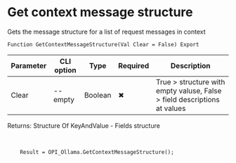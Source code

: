 ﻿---
sidebar_position: 5
---


# Get context message structure
 Gets the message structure for a list of request messages in context



`Function GetContextMessageStructure(Val Clear = False) Export`

  | Parameter | CLI option | Type | Required | Description |
  |-|-|-|-|-|
  | Clear | --empty | Boolean | &#x2716; | True > structure with empty valuse, False > field descriptions at values |

  
  Returns:  Structure Of KeyAndValue - Fields structure

<br/>




```bsl title="1C:Enterprise/OneScript code example"
    Result = OPI_Ollama.GetContextMessageStructure();
```
 




